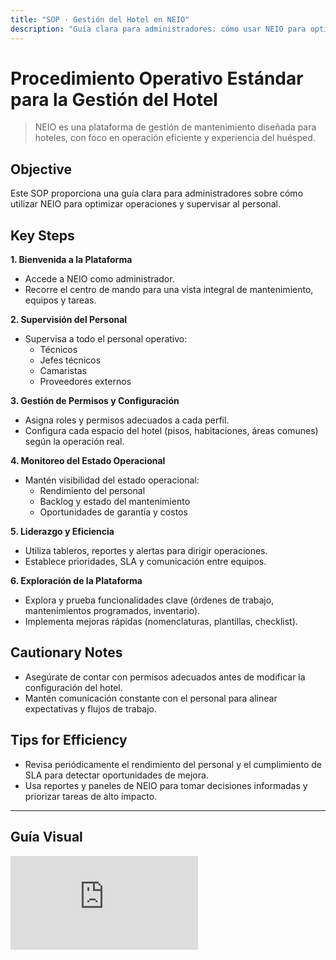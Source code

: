 ```yaml
---
title: "SOP · Gestión del Hotel en NEIO"
description: "Guía clara para administradores: cómo usar NEIO para optimizar operaciones y supervisar al personal."
---
```


# Procedimiento Operativo Estándar para la Gestión del Hotel

> NEIO es una plataforma de gestión de mantenimiento diseñada para hoteles, con foco en operación eficiente y experiencia del huésped.

## Objective

Este SOP proporciona una guía clara para administradores sobre cómo utilizar NEIO para optimizar operaciones y supervisar al personal.

## Key Steps

**1. Bienvenida a la Plataforma** 

- Accede a NEIO como administrador.
- Recorre el centro de mando para una vista integral de mantenimiento, equipos y tareas.

**2. Supervisión del Personal**

- Supervisa a todo el personal operativo:
  - Técnicos
  - Jefes técnicos
  - Camaristas
  - Proveedores externos

**3. Gestión de Permisos y Configuración** 

- Asigna roles y permisos adecuados a cada perfil.
- Configura cada espacio del hotel (pisos, habitaciones, áreas comunes) según la operación real.

**4. Monitoreo del Estado Operacional** 

- Mantén visibilidad del estado operacional:
  - Rendimiento del personal
  - Backlog y estado del mantenimiento
  - Oportunidades de garantía y costos

**5. Liderazgo y Eficiencia** 

- Utiliza tableros, reportes y alertas para dirigir operaciones.
- Establece prioridades, SLA y comunicación entre equipos.

**6. Exploración de la Plataforma**

- Explora y prueba funcionalidades clave (órdenes de trabajo, mantenimientos programados, inventario).
- Implementa mejoras rápidas (nomenclaturas, plantillas, checklist).

## Cautionary Notes

- Asegúrate de contar con permisos adecuados antes de modificar la configuración del hotel.
- Mantén comunicación constante con el personal para alinear expectativas y flujos de trabajo.

## Tips for Efficiency

- Revisa periódicamente el rendimiento del personal y el cumplimiento de SLA para detectar oportunidades de mejora.
- Usa reportes y paneles de NEIO para tomar decisiones informadas y priorizar tareas de alto impacto.

---

## Guía Visual

<iframe
  className="w-full aspect-video rounded-xl"
  src="https://loom.com/embed/d7c90d14e64a428dbe62e74b90271345"
  title="Configuración de hotel en NEIO"
  frameBorder="0"
  allow="accelerometer; autoplay; clipboard-write; encrypted-media; gyroscope; picture-in-picture"
  allowFullScreen
></iframe>